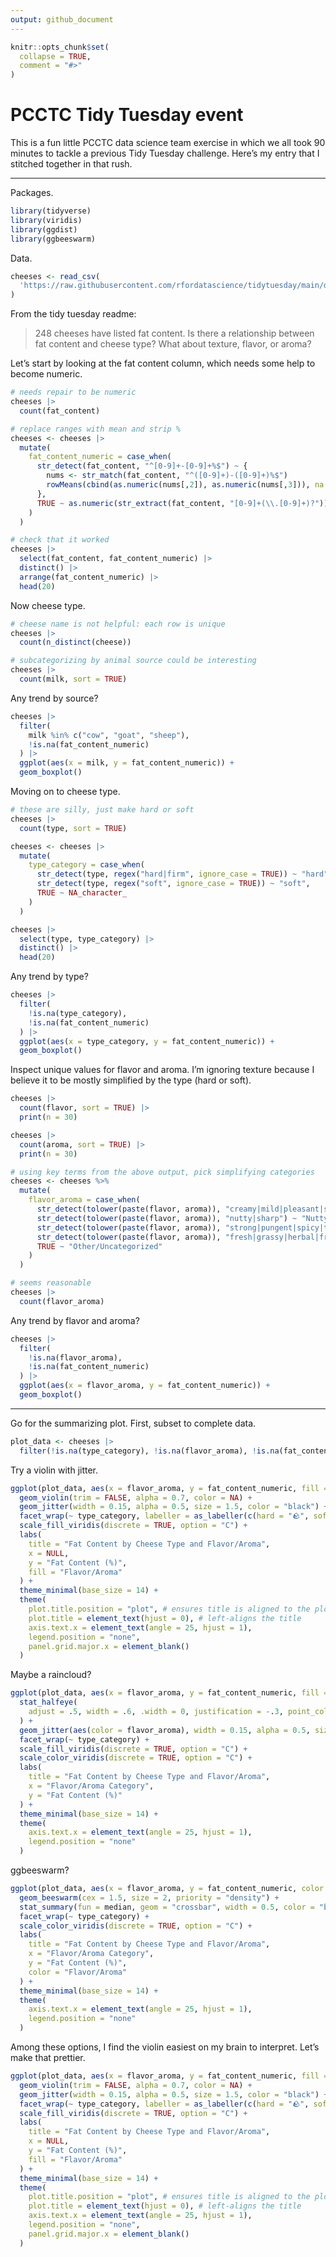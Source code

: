 ```yaml
---
output: github_document
---
```


<!-- README.md is generated from README.Rmd. Please edit that file -->

```r
knitr::opts_chunk$set(
  collapse = TRUE,
  comment = "#>"
)
```

# PCCTC Tidy Tuesday event

This is a fun little PCCTC data science team exercise in which we all took 90 minutes to tackle a previous Tidy Tuesday challenge.
Here's my entry that I stitched together in that rush.

---

Packages.

```r
library(tidyverse)
library(viridis)
library(ggdist)
library(ggbeeswarm)
```

Data.

```r
cheeses <- read_csv(
  'https://raw.githubusercontent.com/rfordatascience/tidytuesday/main/data/2024/2024-06-04/cheeses.csv'
)
```

From the tidy tuesday readme:

> 248 cheeses have listed fat content. Is there a relationship between fat content and cheese type? What about texture, flavor, or aroma?

Let's start by looking at the fat content column, which needs some help to become numeric.

```r
# needs repair to be numeric
cheeses |>
  count(fat_content)

# replace ranges with mean and strip %
cheeses <- cheeses |>
  mutate(
    fat_content_numeric = case_when(
      str_detect(fat_content, "^[0-9]+-[0-9]+%$") ~ {
        nums <- str_match(fat_content, "^([0-9]+)-([0-9]+)%$")
        rowMeans(cbind(as.numeric(nums[,2]), as.numeric(nums[,3])), na.rm = TRUE)
      },
      TRUE ~ as.numeric(str_extract(fat_content, "[0-9]+(\\.[0-9]+)?"))
    )
  )

# check that it worked
cheeses |>
  select(fat_content, fat_content_numeric) |>
  distinct() |>
  arrange(fat_content_numeric) |> 
  head(20)
```

Now cheese type.

```r
# cheese name is not helpful: each row is unique
cheeses |> 
  count(n_distinct(cheese))

# subcategorizing by animal source could be interesting
cheeses |> 
  count(milk, sort = TRUE)
```

Any trend by source?

```r
cheeses |> 
  filter(
    milk %in% c("cow", "goat", "sheep"),
    !is.na(fat_content_numeric)
  ) |> 
  ggplot(aes(x = milk, y = fat_content_numeric)) +
  geom_boxplot()
```

Moving on to cheese type.

```r
# these are silly, just make hard or soft
cheeses |> 
  count(type, sort = TRUE)

cheeses <- cheeses |>
  mutate(
    type_category = case_when(
      str_detect(type, regex("hard|firm", ignore_case = TRUE)) ~ "hard",
      str_detect(type, regex("soft", ignore_case = TRUE)) ~ "soft",
      TRUE ~ NA_character_
    )
  )

cheeses |>
  select(type, type_category) |>
  distinct() |>
  head(20)
```

Any trend by type?

```r
cheeses |> 
  filter(
    !is.na(type_category),
    !is.na(fat_content_numeric)
  ) |> 
  ggplot(aes(x = type_category, y = fat_content_numeric)) +
  geom_boxplot()
```

Inspect unique values for flavor and aroma.
I'm ignoring texture because I believe it to be mostly simplified by the type (hard or soft).

```r
cheeses |>
  count(flavor, sort = TRUE) |> 
  print(n = 30)

cheeses |>
  count(aroma, sort = TRUE) |> 
  print(n = 30)

# using key terms from the above output, pick simplifying categories
cheeses <- cheeses %>%
  mutate(
    flavor_aroma = case_when(
      str_detect(tolower(paste(flavor, aroma)), "creamy|mild|pleasant|sweet|buttery|milky") ~ "Creamy/Sweet/Mild",
      str_detect(tolower(paste(flavor, aroma)), "nutty|sharp") ~ "Nutty/Sharp",
      str_detect(tolower(paste(flavor, aroma)), "strong|pungent|spicy|tangy|full-flavored|savory|salty|acidic|smokey") ~ "Strong/Pungent/Spicy",
      str_detect(tolower(paste(flavor, aroma)), "fresh|grassy|herbal|fruity|mushroom|earthy|goaty") ~ "Fresh/Herbal/Fruity",
      TRUE ~ "Other/Uncategorized"
    )
  )

# seems reasonable
cheeses |> 
  count(flavor_aroma)
```

Any trend by flavor and aroma?

```r
cheeses |> 
  filter(
    !is.na(flavor_aroma),
    !is.na(fat_content_numeric)
  ) |> 
  ggplot(aes(x = flavor_aroma, y = fat_content_numeric)) +
  geom_boxplot()
```

---

Go for the summarizing plot.
First, subset to complete data.

```r
plot_data <- cheeses |> 
  filter(!is.na(type_category), !is.na(flavor_aroma), !is.na(fat_content_numeric))
```

Try a violin with jitter.

```r
ggplot(plot_data, aes(x = flavor_aroma, y = fat_content_numeric, fill = flavor_aroma)) +
  geom_violin(trim = FALSE, alpha = 0.7, color = NA) +
  geom_jitter(width = 0.15, alpha = 0.5, size = 1.5, color = "black") +
  facet_wrap(~ type_category, labeller = as_labeller(c(hard = "🪨", soft = "🧽"))) +
  scale_fill_viridis(discrete = TRUE, option = "C") +
  labs(
    title = "Fat Content by Cheese Type and Flavor/Aroma",
    x = NULL,
    y = "Fat Content (%)",
    fill = "Flavor/Aroma"
  ) +
  theme_minimal(base_size = 14) +
  theme(
    plot.title.position = "plot", # ensures title is aligned to the plot area
    plot.title = element_text(hjust = 0), # left-aligns the title
    axis.text.x = element_text(angle = 25, hjust = 1),
    legend.position = "none",
    panel.grid.major.x = element_blank()
  )
```

Maybe a raincloud?

```r
ggplot(plot_data, aes(x = flavor_aroma, y = fat_content_numeric, fill = flavor_aroma)) +
  stat_halfeye(
    adjust = .5, width = .6, .width = 0, justification = -.3, point_colour = NA
  ) +
  geom_jitter(aes(color = flavor_aroma), width = 0.15, alpha = 0.5, size = 1.5) +
  facet_wrap(~ type_category) +
  scale_fill_viridis(discrete = TRUE, option = "C") +
  scale_color_viridis(discrete = TRUE, option = "C") +
  labs(
    title = "Fat Content by Cheese Type and Flavor/Aroma",
    x = "Flavor/Aroma Category",
    y = "Fat Content (%)"
  ) +
  theme_minimal(base_size = 14) +
  theme(
    axis.text.x = element_text(angle = 25, hjust = 1),
    legend.position = "none"
  )
```

ggbeeswarm?

```r
ggplot(plot_data, aes(x = flavor_aroma, y = fat_content_numeric, color = flavor_aroma)) +
  geom_beeswarm(cex = 1.5, size = 2, priority = "density") +
  stat_summary(fun = median, geom = "crossbar", width = 0.5, color = "black", fatten = 2) +
  facet_wrap(~ type_category) +
  scale_color_viridis(discrete = TRUE, option = "C") +
  labs(
    title = "Fat Content by Cheese Type and Flavor/Aroma",
    x = "Flavor/Aroma Category",
    y = "Fat Content (%)",
    color = "Flavor/Aroma"
  ) +
  theme_minimal(base_size = 14) +
  theme(
    axis.text.x = element_text(angle = 25, hjust = 1),
    legend.position = "none"
  )
```

Among these options, I find the violin easiest on my brain to interpret. 
Let's make that prettier.

```r
ggplot(plot_data, aes(x = flavor_aroma, y = fat_content_numeric, fill = flavor_aroma)) +
  geom_violin(trim = FALSE, alpha = 0.7, color = NA) +
  geom_jitter(width = 0.15, alpha = 0.5, size = 1.5, color = "black") +
  facet_wrap(~ type_category, labeller = as_labeller(c(hard = "🪨", soft = "🧽"))) +
  scale_fill_viridis(discrete = TRUE, option = "C") +
  labs(
    title = "Fat Content by Cheese Type and Flavor/Aroma",
    x = NULL,
    y = "Fat Content (%)",
    fill = "Flavor/Aroma"
  ) +
  theme_minimal(base_size = 14) +
  theme(
    plot.title.position = "plot", # ensures title is aligned to the plot area
    plot.title = element_text(hjust = 0), # left-aligns the title
    axis.text.x = element_text(angle = 25, hjust = 1),
    legend.position = "none",
    panel.grid.major.x = element_blank()
  )
```
